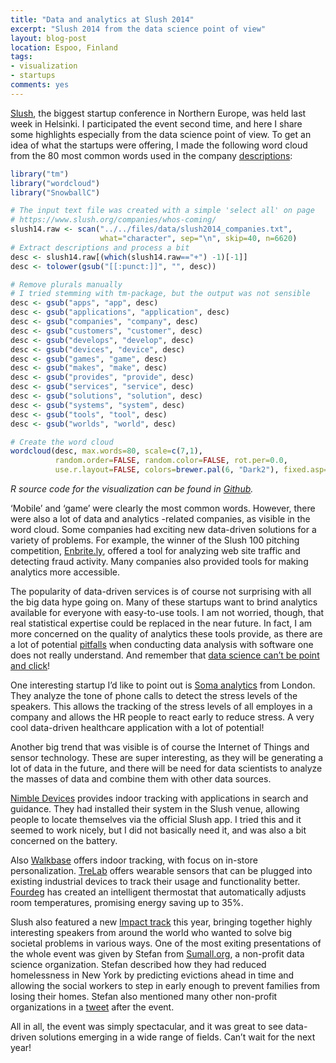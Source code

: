 ```yaml
---
title: "Data and analytics at Slush 2014"
excerpt: "Slush 2014 from the data science point of view"
layout: blog-post
location: Espoo, Finland
tags:
- visualization
- startups
comments: yes
---
```


[Slush], the biggest startup conference in Northern Europe, was held last week in Helsinki. 
I participated the event second time, and here I share some highlights especially from the data science point of view. To get an idea of what the startups were offering, I made the following word cloud from the 80 most common words used in the company [descriptions]:

```r
library("tm")
library("wordcloud")
library("SnowballC")

# The input text file was created with a simple 'select all' on page
# https://www.slush.org/companies/whos-coming/
slush14.raw <- scan("../../files/data/slush2014_companies.txt",
                    what="character", sep="\n", skip=40, n=6620)
# Extract descriptions and process a bit
desc <- slush14.raw[(which(slush14.raw=="+") -1)[-1]]
desc <- tolower(gsub("[[:punct:]]", "", desc))

# Remove plurals manually
# I tried stemming with tm-package, but the output was not sensible
desc <- gsub("apps", "app", desc)
desc <- gsub("applications", "application", desc)
desc <- gsub("companies", "company", desc)
desc <- gsub("customers", "customer", desc)
desc <- gsub("develops", "develop", desc)
desc <- gsub("devices", "device", desc)
desc <- gsub("games", "game", desc)
desc <- gsub("makes", "make", desc)
desc <- gsub("provides", "provide", desc)
desc <- gsub("services", "service", desc)
desc <- gsub("solutions", "solution", desc)
desc <- gsub("systems", "system", desc)
desc <- gsub("tools", "tool", desc)
desc <- gsub("worlds", "world", desc)

# Create the word cloud
wordcloud(desc, max.words=80, scale=c(7,1), 
          random.order=FALSE, random.color=FALSE, rot.per=0.0, 
          use.r.layout=FALSE, colors=brewer.pal(6, "Dark2"), fixed.asp=FALSE)
```

*R source code for the visualization can be found in [Github](https://www.slush.org/companies/whos-coming/).*

'Mobile' and 'game' were clearly the most common words. However, there were also a lot of data and analytics -related companies, as visible in the word cloud. Some companies had exciting new data-driven solutions for a variety of problems. For example, the winner of the Slush 100 pitching competition, [Enbrite.ly], offered a tool for analyzing web site traffic and detecting fraud activity. Many companies also provided tools for making analytics more accessible. 

The popularity of data-driven services is of course not surprising with all the big data hype going on. Many of these startups want to brind analytics available for everyone with easy-to-use tools. I am not worried, though, that real statistical expertise could be replaced in the near future. In fact, I am more concerned on the quality of analytics these tools provide, as there are a lot of potential [pitfalls] when conducting data analysis with software one does not really understand. And remember that [data science can’t be point and click][ds-pointclick]! 

One interesting startup I’d like to point out is [Soma analytics] from London. They analyze the tone of phone calls to detect the stress levels of the speakers. This allows the tracking of the stress levels of all employes in a company and allows the HR people to react early to reduce stress. A very cool data-driven healthcare application with a lot of potential!

Another big trend that was visible is of course the Internet of Things and sensor technology. These are super interesting, as they will be generating a lot of data in the future, and there will be need for data scientists to analyze the masses of data and combine them with other data sources.

[Nimble Devices] provides indoor tracking with applications in search and guidance. They had installed their system in the Slush venue, allowing people to locate themselves via the official Slush app. I tried this and it seemed to work nicely, but I did not basically need it, and was also a bit concerned on the battery.

Also [Walkbase] offers indoor tracking, with focus on in-store personalization. [TreLab] offers wearable sensors that can be plugged into existing industrial devices to track their usage and functionality better. [Fourdeg] has created an intelligent thermostat that automatically adjusts room temperatures, promising energy saving up to 35%.

Slush also featured a new [Impact track] this year, bringing together highly interesting speakers from around the world who wanted to solve big societal problems in various ways. One of the most exiting presentations of the whole event was given by Stefan from [Sumall.org], a non-profit data science organization. Stefan described how they had reduced homelessness in New York by predicting evictions ahead in time and allowing the social workers to step in early enough to prevent families from losing their homes. Stefan also mentioned many other non-profit organizations in a [tweet] after the event.

All in all, the event was simply spectacular, and it was great to see data-driven solutions emerging in a wide range of fields. Can’t wait for the next year!



[Slush]: http://highway.slush.org/info/slush/
[Enbrite.ly]: http://www.enbrite.ly/
[descriptions]: https://www.slush.org/companies/whos-coming/
[pitfalls]: http://www.economistinsights.com/technology-innovation/opinion/are-businesses-risk-same-statistical-pitfalls-scientists
[ds-pointclick]: http://simplystatistics.org/2014/10/09/data-science-cant-be-point-and-click/
[Soma analytics]: http://www.soma-analytics.com/
[Nimble Devices]: http://www.nimbledevices.com/
[Walkbase]: http://www.walkbase.com/
[TreLab]: http://www.trelab.fi/en/ 
[Fourdeg]: http://www.fourdeg.fi/
[Impact track]: http://highway.slush.org/impact/
[Sumall.org]: http://www.sumall.org/
[tweet]: https://twitter.com/Stefan_Heeke/status/535420378475429888

